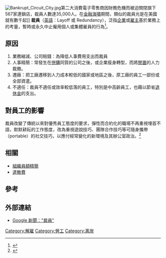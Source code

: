 {{expand|time=2015-03-28T07:55:02+00:00}}

[[File:Bankrupt_Circuit_City.jpg|thumb]]第二大消費電子零售商{{link-en|Circuit City|Circuit City}}因財務危機而被迫關閉旗下567家連鎖店，裁員人數達35,000人。在[[2007年–2008年環球金融危機|金融海嘯]]期間，類似的裁員光是在美國就有數千起]]
'''裁員'''（[[英語|英語]]：Layoff 或 Redundancy），泛指[[企業|企業]]或[[雇主|雇主]]基於業務上的考量，暫時或永久中止僱用個人或集體雇員的行為<ref name=govuk>{{cite web|url=https://www.gov.uk/redundant-your-rights/consultation|title=Redundancy: your rights|work=www.gov.uk|accessdate=2019-01-19|archive-date=2018-11-06|archive-url=https://web.archive.org/web/20181106220444/https://www.gov.uk/redundant-your-rights/consultation|dead-url=no}}</ref>。

==原因==
# 業務縮減、公司賠錢：為降低人事費用支出而裁員
# 人事精簡：常發生在[[併購|併購]]同質的公司之後，或企業瘦身轉型，而將[[閒置|閒置]]的人力裁撤。
# 遷廠：把工廠遷移到人力成本較低的國家或地區之後，原工廠的員工一部份或全部資遣。
# 不適任：裁員不適任或效率較低落的員工，特別是中高齡員工，也藉以節省[[退休金|退休金]]的支出。

==對員工的影響==
裁員改變了傳統以來對優秀員工態度的要求，彈性而合約化的職場不再重視埋首不語，默默耕耘的工作態度，改為重視遊說技巧、團隊合作技巧等可隨身攜帶（portable）的社交技巧，以應付經常變化的新環境及其辦公室政治。<ref>{{Cite web |url=http://blog.yahoo.com/_ZIDJRL4YALCADUCXZIUH6LXWIQ/articles/1011866/tag/0005 |title=梁亦華（2012.1.28）︰何時裁掉香港精神，《信報財經新聞》，A13 |accessdate=2012-03-02 |archive-date=2013-11-10 |archive-url=https://web.archive.org/web/20131110185224/http://blog.yahoo.com/_ZIDJRL4YALCADUCXZIUH6LXWIQ/articles/1011866/tag/0005 |dead-url=no }}</ref>

==相關==
* [[組織員額精簡|組織員額精簡]]
* [[遣散費|遣散費]]

==參考==
{{reflist}}

==外部連結==
* [http://news.google.com.tw/news?oe=utf-8&rls=org.mozilla%3Azh-TW%3Aofficial&client=firefox-a&um=1&hl=zh-TW&resnum=1&nolr=1&q=%22%E8%A3%81%E5%93%A1%22&btnG=%E6%90%9C%E5%B0%8B%E6%96%B0%E8%81%9E Google 新聞："裁員"]

{{就業}}
[[Category:解雇|Category:解雇]]
[[Category:勞工|Category:勞工]]
[[Category:离岸|Category:离岸]]